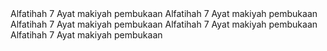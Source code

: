 
<CardGrid> 
Alfatihah
  7 Ayat
  makiyah
  pembukaan
</CardGrid>

<CardGrid> 
Alfatihah
  7 Ayat
  makiyah
  pembukaan
</CardGrid>

<CardGrid> 
Alfatihah
  7 Ayat
  makiyah
  pembukaan
</CardGrid>

<CardGrid> 
Alfatihah
  7 Ayat
  makiyah
  pembukaan
</CardGrid>

<CardGrid> 
Alfatihah
  7 Ayat
  makiyah
  pembukaan
</CardGrid>
